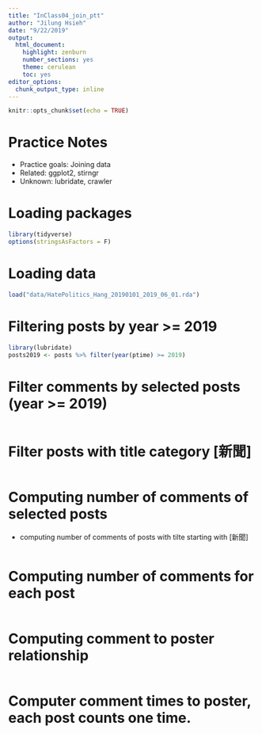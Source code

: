```yaml
---
title: "InClass04_join_ptt"
author: "Jilung Hsieh"
date: "9/22/2019"
output:
  html_document:
    highlight: zenburn
    number_sections: yes
    theme: cerulean
    toc: yes
editor_options:
  chunk_output_type: inline
---
```


```r
knitr::opts_chunk$set(echo = TRUE)
```

# Practice Notes
- Practice goals: Joining data
- Related: ggplot2, stirngr
- Unknown: lubridate, crawler


# Loading packages
```r
library(tidyverse)
options(stringsAsFactors = F)
```

# Loading data
```r
load("data/HatePolitics_Hang_20190101_2019_06_01.rda")
```

# Filtering posts by year >= 2019
```r
library(lubridate)
posts2019 <- posts %>% filter(year(ptime) >= 2019)
```


# Filter comments by selected posts (year >= 2019)
```r

```

# Filter posts with title category [新聞]
```r

```

# Computing number of comments of selected posts
- computing number of comments of posts with tilte starting with [新聞]
```r

```

# Computing number of comments for each post
```r

```

# Computing comment to poster relationship
```r

```


# Computer comment times to poster, each post counts one time.
```r

```


```r

```







